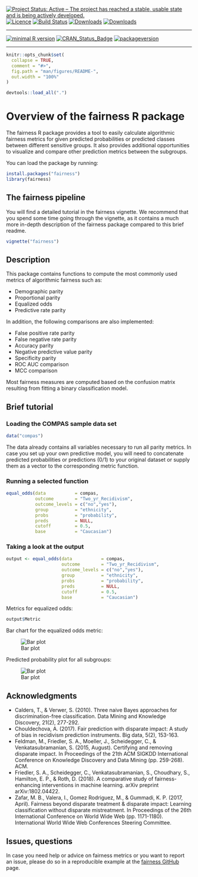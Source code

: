 <!-- rmarkdown v1 -->

[![Project Status: Active – The project has reached a stable, usable state and is being actively developed.](https://www.repostatus.org/badges/latest/active.svg)](https://www.repostatus.org/#active)
[![Licence](https://img.shields.io/github/license/mashape/apistatus.svg)](http://choosealicense.com/licenses/mit/)
[![Build Status](https://travis-ci.org/kozodoi/Fairness.svg?branch=master)](https://travis-ci.com/kozodoi/Fairness)
[![Downloads](https://cranlogs.r-pkg.org/badges/fairness)](https://cran.rstudio.com/web/packages/fairness/index.html)
[![Downloads](https://cranlogs.r-pkg.org/badges/grand-total/fairness?color=red)](https://cran.rstudio.com/web/packages/fairness/index.html)

---

[![minimal R version](https://img.shields.io/badge/R%3E%3D-3.6.0-6666ff.svg)](https://cran.r-project.org/)
[![CRAN_Status_Badge](https://www.r-pkg.org/badges/version/fairness)](https://www.r-pkg.org/badges/version/fairness)
[![packageversion](https://img.shields.io/badge/Package%20version-1.0.2-orange.svg?style=flat-square)](commits/master)

---

<!-- README.md is generated from README.Rmd. Please edit that file -->

```r
knitr::opts_chunk$set(
  collapse = TRUE,
  comment = "#>",
  fig.path = "man/figures/README-",
  out.width = "100%"
)
```
```r
devtools::load_all(".")
```

# Overview of the fairness R package

The fairness R package provides a tool to easily calculate algorithmic fairness metrics for given predicted probabilities or predicted classes between different sensitive groups. It also provides additional opportunities to visualize and compare other prediction metrics between the subgroups. 

You can load the package by running:
```r
install.packages("fairness")
library(fairness)
```

## The fairness pipeline

You will find a detailed tutorial in the fairness vignette. We recommend that you spend some time going through the vignette, as it contains a much more in-depth description of the fairness package compared to this brief readme.

```r
vignette("fairness")
```

## Description

This package contains functions to compute the most commonly used metrics of algorithmic fairness such as:   

- Demographic parity
- Proportional parity
- Equalized odds
- Predictive rate parity

In addition, the following comparisons are also implemented:    

- False positive rate parity
- False negative rate parity
- Accuracy parity
- Negative predictive value parity
- Specificity parity
- ROC AUC comparison
- MCC comparison

Most fairness measures are computed based on the confusion matrix resulting from fitting a binary classification model.

## Brief tutorial

### Loading the COMPAS sample data set

```r
data("compas")
```

The data already contains all variables necessary to run all parity metrics. In case you set up your own predictive model, you will need to concatenate predicted probabilities or predictions (0/1) to your original dataset or supply them as a vector to the corresponding metric function.

### Running a selected function

```r
equal_odds(data           = compas, 
           outcome        = "Two_yr_Recidivism",
           outcome_levels = c("no","yes"), 
           group          = "ethnicity",
           probs          = "probability", 
           preds          = NULL,
           cutoff         = 0.5, 
           base           = "Caucasian")
```

### Taking a look at the output

```r
output <- equal_odds(data           = compas, 
                     outcome        = "Two_yr_Recidivism",
                     outcome_levels = c("no","yes"), 
                     group          = "ethnicity",
                     probs          = "probability", 
                     preds          = NULL,
                     cutoff         = 0.5, 
                     base           = "Caucasian")
```

Metrics for equalized odds:     
```r
output$Metric
```

Bar chart for the equalized odds metric:    

![Bar plot](man/figures/Plot_bar.png)


Predicted probability plot for all subgroups:    

![Bar plot](man/figures/Plot_prob.png)



## Acknowledgments
- Calders, T., & Verwer, S. (2010). Three naive Bayes approaches for discrimination-free classification. Data Mining and Knowledge Discovery, 21(2), 277-292.
- Chouldechova, A. (2017). Fair prediction with disparate impact: A study of bias in recidivism prediction instruments. Big data, 5(2), 153-163.
- Feldman, M., Friedler, S. A., Moeller, J., Scheidegger, C., & Venkatasubramanian, S. (2015, August). Certifying and removing disparate impact. In Proceedings of the 21th ACM SIGKDD International Conference on Knowledge Discovery and Data Mining (pp. 259-268). ACM.
- Friedler, S. A., Scheidegger, C., Venkatasubramanian, S., Choudhary, S., Hamilton, E. P., & Roth, D. (2018). A comparative study of fairness-enhancing interventions in machine learning. arXiv preprint arXiv:1802.04422.
- Zafar, M. B., Valera, I., Gomez Rodriguez, M., & Gummadi, K. P. (2017, April). Fairness beyond disparate treatment & disparate impact: Learning classification without disparate mistreatment. In Proceedings of the 26th International Conference on World Wide Web (pp. 1171-1180). International World Wide Web Conferences Steering Committee.


## Issues, questions

In case you need help or advice on fairness metrics or you want to report an issue, please do so in a reproducible example at the [fairness GitHub](https://github.com/kozodoi/Fairness/issues) page.

